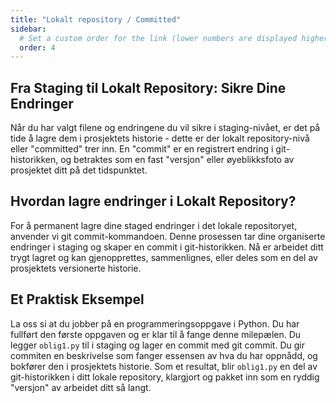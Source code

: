 ```yaml
---
title: "Lokalt repository / Committed"
sidebar:
  # Set a custom order for the link (lower numbers are displayed higher up)
  order: 4
---
```


## Fra Staging til Lokalt Repository: Sikre Dine Endringer

Når du har valgt filene og endringene du vil sikre i staging-nivået, er det på tide å lagre dem i prosjektets historie - dette er der lokalt repository-nivå eller "committed" trer inn. En "commit" er en registrert endring i git-historikken, og betraktes som en fast "versjon" eller øyeblikksfoto av prosjektet ditt på det tidspunktet.

## Hvordan lagre endringer i Lokalt Repository?

For å permanent lagre dine staged endringer i det lokale repositoryet, anvender vi git commit-kommandoen. Denne prosessen tar dine organiserte endringer i staging og skaper en commit i git-historikken. Nå er arbeidet ditt trygt lagret og kan gjenopprettes, sammenlignes, eller deles som en del av prosjektets versionerte historie.

## Et Praktisk Eksempel

La oss si at du jobber på en programmeringsoppgave i Python. Du har fullført den første oppgaven og er klar til å fange denne milepælen. Du legger `oblig1.py` til i staging og lager en commit med git commit. Du gir commiten en beskrivelse som fanger essensen av hva du har oppnådd, og bokfører den i prosjektets historie. Som et resultat, blir `oblig1.py` en del av git-historikken i ditt lokale repository, klargjort og pakket inn som en ryddig "versjon" av arbeidet ditt så langt.


<SelectCorrect
  question="Hva skjer når du lager en 'commit' i Git?"
  correct="En ny 'versjon' av prosjektet med de staged endringene blir lagret i git-historikken."
  wrong1="Endringene blir umiddelbart sendt til en fjernrepository."
  wrong2="Endringene blir revert til en tidligere versjon av prosjektet."
/>


<LikeThisPage />